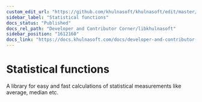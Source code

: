 ```yaml
---
custom_edit_url: "https://github.com/khulnasoft/khulnasoft/edit/master/src/libkhulnasoft/statistical/README.md"
sidebar_label: "Statistical functions"
docs_status: "Published"
docs_rel_path: "Developer and Contributor Corner/libkhulnasoft"
sidebar_position: "1612160"
docs_link: "https://docs.khulnasoft.com/docs/developer-and-contributor-corner/libkhulnasoft/statistical-functions"
---
```


# Statistical functions

A library for easy and fast calculations of statistical measurements like average, median etc.
